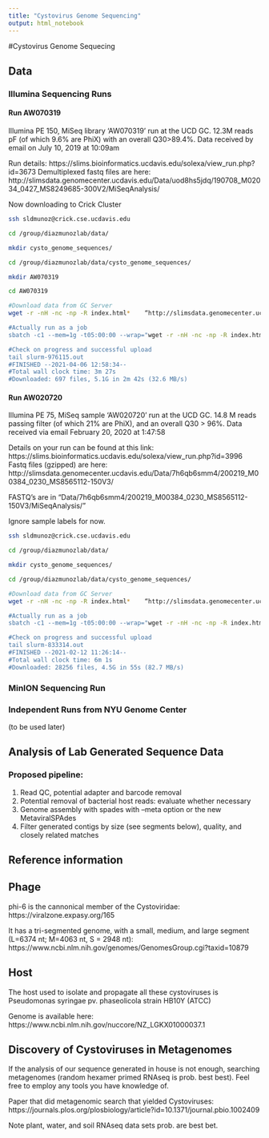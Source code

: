 ```yaml
---
title: "Cystovirus Genome Sequencing"
output: html_notebook
---
```


#Cystovirus Genome Sequecing

## Data 

### Illumina Sequencing Runs

#### Run AW070319
Illumina PE 150, MiSeq library 'AW070319' run at the UCD GC. 12.3M reads pF (of which 9.6% are PhiX) with an overall Q30>89.4%. Data received by email on July 10, 2019 at 10:09am  

Run details: 
https://slims.bioinformatics.ucdavis.edu/solexa/view_run.php?id=3673
Demultiplexed fastq files are here: http://slimsdata.genomecenter.ucdavis.edu/Data/uod8hs5jdq/190708_M02034_0427_MS8249685-300V2/MiSeqAnalysis/

Now downloading to Crick Cluster

```bash
ssh sldmunoz@crick.cse.ucdavis.edu

cd /group/diazmunozlab/data/

mkdir cysto_genome_sequences/

cd /group/diazmunozlab/data/cysto_genome_sequences/

mkdir AW070319

cd AW070319

#Download data from GC Server
wget -r -nH -nc -np -R index.html*    “http://slimsdata.genomecenter.ucdavis.edu/Data/uod8hs5jdq/190708_M02034_0427_MS8249685-300V2/"

#Actually run as a job
sbatch -c1 --mem=1g -t05:00:00 --wrap="wget -r -nH -nc -np -R index.html* http://slimsdata.genomecenter.ucdavis.edu/Data/uod8hs5jdq/190708_M02034_0427_MS8249685-300V2/"

#Check on progress and successful upload
tail slurm-976115.out
#FINISHED --2021-04-06 12:58:34--
#Total wall clock time: 3m 27s
#Downloaded: 697 files, 5.1G in 2m 42s (32.6 MB/s)
```


#### Run AW020720
Illumina PE 75, MiSeq sample 'AW020720' run at the UCD GC. 14.8 M reads passing filter (of which 21% are PhiX), and an overall Q30 > 96%. Data received via email February 20, 2020 at 1:47:58

Details on your run can be found at this link: https://slims.bioinformatics.ucdavis.edu/solexa/view_run.php?id=3996
Fastq files (gzipped) are here: http://slimsdata.genomecenter.ucdavis.edu/Data/7h6qb6smm4/200219_M00384_0230_MS8565112-150V3/

FASTQ's are in "Data/7h6qb6smm4/200219_M00384_0230_MS8565112-150V3/MiSeqAnalysis/"

Ignore sample labels for now.

```bash
ssh sldmunoz@crick.cse.ucdavis.edu

cd /group/diazmunozlab/data/

mkdir cysto_genome_sequences/

cd /group/diazmunozlab/data/cysto_genome_sequences/

#Download data from GC Server
wget -r -nH -nc -np -R index.html*    “http://slimsdata.genomecenter.ucdavis.edu/Data/7h6qb6smm4/200219_M00384_0230_MS8565112-150V3/"

#Actually run as a job
sbatch -c1 --mem=1g -t05:00:00 --wrap="wget -r -nH -nc -np -R index.html* http://slimsdata.genomecenter.ucdavis.edu/Data/7h6qb6smm4/200219_M00384_0230_MS8565112-150V3/"

#Check on progress and successful upload
tail slurm-833314.out
#FINISHED --2021-02-12 11:26:14--
#Total wall clock time: 6m 1s
#Downloaded: 28256 files, 4.5G in 55s (82.7 MB/s)
```

### MinION Sequencing Run



### Independent Runs from NYU Genome Center
(to be used later)

## Analysis of Lab Generated Sequence Data  

### Proposed pipeline:

1. Read QC, potential adapter and barcode removal
2. Potential removal of bacterial host reads: evaluate whether necessary 
3. Genome assembly with spades with --meta option or the new MetaviralSPAdes  
4. Filter generated contigs by size (see segments below), quality, and closely related matches

## Reference information

## Phage
phi-6 is the cannonical member of the Cystoviridae:
https://viralzone.expasy.org/165

It has a tri-segmented genome, with a small, medium, and large segment (L=6374 nt; M=4063 nt, S = 2948 nt):
https://www.ncbi.nlm.nih.gov/genomes/GenomesGroup.cgi?taxid=10879


## Host
The host used to isolate and propagate all these cystoviruses is Pseudomonas syringae pv. phaseolicola strain HB10Y (ATCC)

Genome is available here:
https://www.ncbi.nlm.nih.gov/nuccore/NZ_LGKX01000037.1

## Discovery of Cystoviruses in Metagenomes
If the analysis of our sequence generated in house is not enough, searching metagenomes (random hexamer primed RNAseq is prob. best best). Feel free to employ any tools you have knowledge of.

Paper that did metagenomic search that yielded Cystoviruses:
https://journals.plos.org/plosbiology/article?id=10.1371/journal.pbio.1002409

Note plant, water, and soil RNAseq data sets prob. are best bet. 